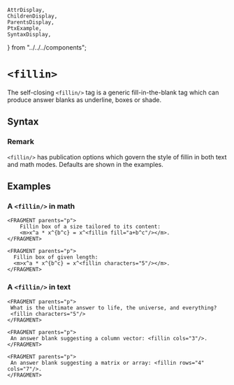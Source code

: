     AttrDisplay,
    ChildrenDisplay,
    ParentsDisplay,
    PtxExample,
    SyntaxDisplay,
} from "../../../components";

# `<fillin>`

The self-closing `<fillin/>` tag is a generic fill-in-the-blank tag
which can produce answer blanks as underline, boxes or shade.

## Syntax

<SyntaxDisplay name="fillin" />

### Remark

`<fillin/>` has publication options which govern the style
of fillin in both text and math modes. Defaults are shown in the examples.

## Examples

### A `<fillin/>` in math

```ptx-example
<FRAGMENT parents="p">
    Fillin box of a size tailored to its content:
    <m>x^a * x^{b^c} = x^<fillin fill="a+b^c"/></m>.
</FRAGMENT>
```

```ptx-example
<FRAGMENT parents="p">
  Fillin box of given length:
  <m>x^a * x^{b^c} = x^<fillin characters="5"/></m>.
</FRAGMENT>
```

### A `<fillin/>` in text

```ptx-example
<FRAGMENT parents="p">
 What is the ultimate answer to life, the universe, and everything?
 <fillin characters="5"/>
</FRAGMENT>
```

```ptx-example
<FRAGMENT parents="p">
 An answer blank suggesting a column vector: <fillin cols="3"/>.
</FRAGMENT>
```

```ptx-example
<FRAGMENT parents="p">
 An answer blank suggesting a matrix or array: <fillin rows="4" cols="7"/>.
</FRAGMENT>
```
